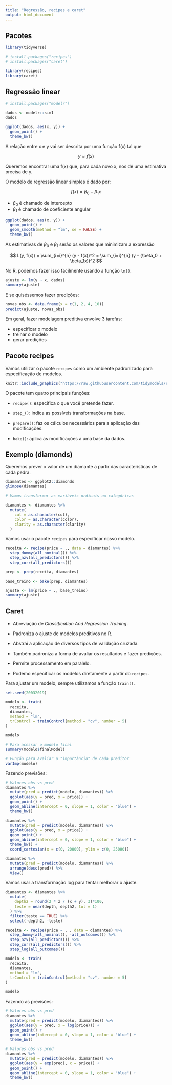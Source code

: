 ```yaml
---
title: "Regressão, recipes e caret"
output: html_document
---
```


## Pacotes

```r
library(tidyverse)

# install.packages("recipes")
# install.packages("caret")

library(recipes)
library(caret)
```

## Regressão linear

```r
# install.packages("modelr")

dados <- modelr::sim1
dados

ggplot(dados, aes(x, y)) +
  geom_point() +
  theme_bw()
```

A relação entre x e y vai ser descrita por uma função f(x) tal que

$$
y \approx f(x)
$$

Queremos encontrar uma f(x) que, para cada novo x, nos dê uma estimativa precisa de y.

O modelo de regressão linear simples é dado por:

$$
f(x) = \beta_0 + \beta_1x
$$

- $\beta_0$ é chamado de intercepto
- $\beta_1$ é chamado de coeficiente angular


```r
ggplot(dados, aes(x, y)) +
  geom_point() +
  geom_smooth(method = "lm", se = FALSE) +
  theme_bw()
```


As estimativas de $\beta_0$ e $\beta_1$ serão os valores que minimizam a expressão

$$
L(y, f(x)) = \sum_{i=i}^{n} (y - f(x))^2 = \sum_{i=i}^{n} (y - (\beta_0 + \beta_1x))^2
$$

No R, podemos fazer isso facilmente usando a função `lm()`.

```r
ajuste <- lm(y ~ x, dados)
summary(ajuste)
```

E se quiséssemos fazer predições:

```r
novas_obs <- data.frame(x = c(1, 2, 4, 10))
predict(ajuste, novas_obs)
```

Em geral, fazer modelagem preditiva envolve 3 tarefas:

- especificar o modelo
- treinar o modelo
- gerar predições

## Pacote recipes

Vamos utilizar o pacote `recipes` como um ambiente padronizado para especificação de modelos.

```r
knitr::include_graphics("https://raw.githubusercontent.com/tidymodels/recipes/master/recipes_hex_thumb.png")
```


O pacote tem quatro principais funções:

- `recipe()`: especifica o que você pretende fazer.

- `step_()`: indica as possíveis transformações na base.

- `prepare()`: faz os cálculos necessários para a aplicação das modificações.

- `bake()`: aplica as modificações a uma base da dados.


## Exemplo (diamonds)

Queremos prever o valor de um diamante a partir das características de cada pedra.

```r
diamantes <- ggplot2::diamonds
glimpse(diamantes)

# Vamos transformar as variáveis ordinais em categóricas

diamantes <- diamantes %>%
  mutate(
    cut = as.character(cut),
    color = as.character(color),
    clarity = as.character(clarity)
  )
```

Vamos usar o pacote `recipes` para especificar nosso modelo.

```r
receita <- recipe(price ~ ., data = diamantes) %>%
  step_dummy(all_nominal()) %>%
  step_nzv(all_predictors()) %>%
  step_corr(all_predictors())

prep <- prep(receita, diamantes)

base_treino <- bake(prep, diamantes)

ajuste <- lm(price ~ ., base_treino)
summary(ajuste)
```

## Caret

- Abreviação de *Classification And Regression Training*.

- Padroniza o ajuste de modelos preditivos no R.

- Abstrai a aplicação de diversos tipos de validação cruzada.

- Também padroniza a forma de avaliar os resultados e fazer predições.

- Permite processamento em paralelo.

- Podemo especificar os modelos diretamente a partir do `recipes`.

Para ajustar um modelo, sempre utilizamos a função `train()`.

```r
set.seed(20032019)

modelo <- train(
  receita, 
  diamantes, 
  method = "lm",
  trControl = trainControl(method = "cv", number = 5)
)

modelo

# Para acessar o modelo final
summary(modelo$finalModel)

# Função para avaliar a "importância" de cada preditor
varImp(modelo)
```

Fazendo previsões:

```r
# Valores obs vs pred
diamantes %>% 
  mutate(pred = predict(modelo, diamantes)) %>% 
  ggplot(aes(y = pred, x = price)) +
  geom_point() +
  geom_abline(intercept = 0, slope = 1, color = "blue") +
  theme_bw()

diamantes %>% 
  mutate(pred = predict(modelo, diamantes)) %>% 
  ggplot(aes(y = pred, x = price)) +
  geom_point() +
  geom_abline(intercept = 0, slope = 1, color = "blue") +
  theme_bw() +
  coord_cartesian(x = c(0, 20000), ylim = c(0, 25000))

diamantes %>% 
  mutate(pred = predict(modelo, diamantes)) %>% 
  arrange(desc(pred)) %>% 
  View()
```


Vamos usar a transformação log para tentar melhorar o ajuste.

```r
diamantes <- diamantes %>% 
  mutate(
    depth2 = round(2 * z / (x + y), 3)*100, 
    teste = near(depth, depth2, tol = 1)
  ) %>% 
  filter(teste == TRUE) %>% 
  select(-depth2, -teste)

receita <- recipe(price ~ . , data = diamantes) %>%
  step_dummy(all_nominal(), -all_outcomes()) %>%
  step_nzv(all_predictors()) %>%
  step_corr(all_predictors()) %>%
  step_log(all_outcomes())

modelo <- train(
  receita, 
  diamantes, 
  method = "lm", 
  trControl = trainControl(method = "cv", number = 5)
)

modelo
```

Fazendo as previsões:

```r
# Valores obs vs pred 
diamantes %>% 
  mutate(pred = predict(modelo, diamantes)) %>% 
  ggplot(aes(y = pred, x = log(price))) +
  geom_point() +
  geom_abline(intercept = 0, slope = 1, color = "blue") +
  theme_bw()

# Valores obs vs pred 
diamantes %>% 
  mutate(pred = predict(modelo, diamantes)) %>% 
  ggplot(aes(y = exp(pred), x = price)) +
  geom_point() +
  geom_abline(intercept = 0, slope = 1, color = "blue") +
  theme_bw()

```
